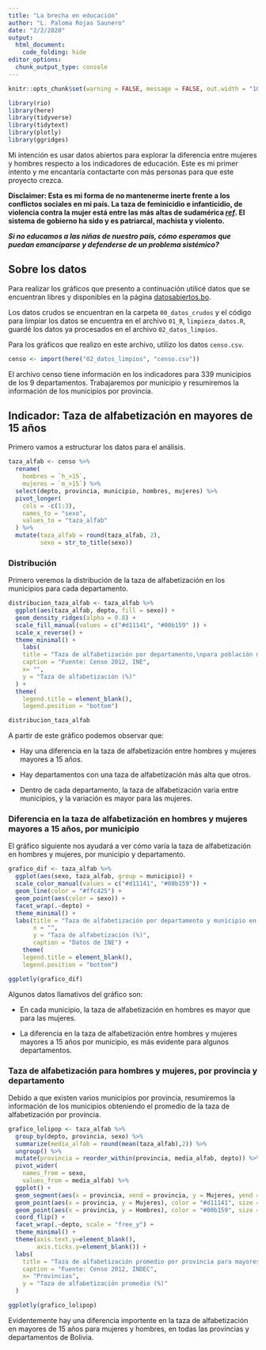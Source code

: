 ```yaml
---
title: "La brecha en educación"
author: "L. Paloma Rojas Saunero"
date: "2/2/2020"
output: 
  html_document:
    code_folding: hide 
editor_options: 
  chunk_output_type: console
---
```


```r
knitr::opts_chunk$set(warning = FALSE, message = FALSE, out.width = "100%")
```

```r
library(rio)
library(here)
library(tidyverse)
library(tidytext)
library(plotly)
library(ggridges)
```


Mi intención es usar datos abiertos para explorar la diferencia entre mujeres y hombres respecto a los indicadores de educación. 
Este es mi primer intento y me encantaría contactarte con más personas para que este proyecto crezca.

**Disclaimer: Esta es mi forma de no mantenerme inerte frente a los conflictos sociales en mi país. La taza de feminicidio e infanticidio, de violencia contra la mujer está entre las más altas de sudamérica [_ref_](https://oig.cepal.org/es/indicadores/feminicidio). El sistema de gobierno ha sido y es patriarcal, machista y violento.**

**_Si no educamos a las niñas de nuestro país, cómo esperamos que puedan emanciparse y defenderse de un problema sistémico?_**

## Sobre los datos

Para realizar los gráficos que presento a continuación utilicé datos que se encuentran libres y disponibles en la página [datosabiertos.bo](https://datos.gob.bo/dataset/indicadores-de-poblacion-segun-departamento-y-municipio-censo-2012/resource/102243d4-f2f4-4cdc-b26c-624eec13028b). 

Los datos crudos se encuentran en la carpeta `00_datos_crudos` y el código para limpiar los datos se encuentra en el archivo `01_R`, `limpieza_datos.R`, guardé los datos ya procesados en el archivo `02_datos_limpios`.

Para los gráficos que realizo en este archivo, utilizo los datos `censo.csv`.

```r
censo <- import(here("02_datos_limpios", "censo.csv"))
```

El archivo censo tiene información en los indicadores para 339 municipios de los 9 departamentos. Trabajaremos por municipio y resumiremos la información de los municipios por provincia. 

## Indicador: Taza de alfabetización en mayores de 15 años

Primero vamos a estructurar los datos para el análisis.

```r
taza_alfab <- censo %>% 
  rename(
    hombres = `h_>15`,
    mujeres = `m_>15`) %>% 
  select(depto, provincia, municipio, hombres, mujeres) %>% 
  pivot_longer(
    cols = -c(1:3),
    names_to = "sexo",
    values_to = "taza_alfab"
  ) %>% 
  mutate(taza_alfab = round(taza_alfab, 2),
         sexo = str_to_title(sexo))

```

### Distribución

Primero veremos la distribución de la taza de alfabetización en los municipios para cada departamento. 


```r
distribucion_taza_alfab <- taza_alfab %>% 
  ggplot(aes(taza_alfab, depto, fill = sexo)) +
  geom_density_ridges(alpha = 0.8) +
  scale_fill_manual(values = c("#d11141", "#00b159" )) +
  scale_x_reverse() +
  theme_minimal() +
    labs(
    title = "Taza de alfabetización por departamento,\npara población mayor a 15 años",
    caption = "Fuente: Censo 2012, INE",
    x= "",
    y = "Taza de alfabetización (%)"
  ) +
  theme(
    legend.title = element_blank(),
    legend.position = "bottom")

distribucion_taza_alfab
```

A partir de este gráfico podemos observar que:

- Hay una diferencia en la taza de alfabetización entre hombres y mujeres mayores a 15 años.

- Hay departamentos con una taza de alfabetización más alta que otros. 

- Dentro de cada departamento, la taza de alfabetización varia entre municipios, y la variación es mayor para las mujeres.


### Diferencia en la taza de alfabetización en hombres y mujeres mayores a 15 años, por municipio

El gráfico siguiente nos ayudará a ver cómo varía la taza de alfabetización en hombres y mujeres, por municipio y departamento.

```r

grafico_dif <- taza_alfab %>% 
  ggplot(aes(sexo, taza_alfab, group = municipio)) +
  scale_color_manual(values = c("#d11141", "#00b159")) +
  geom_line(color = "#ffc425") +
  geom_point(aes(color = sexo)) +
  facet_wrap(.~depto) +
  theme_minimal() +
  labs(title = "Taza de alfabetización por departamento y municipio en mayores a 15 años",
       x = "",
       y = "Taza de alfabetización (%)",
       caption = "Datos de INE") +
    theme(
    legend.title = element_blank(),
    legend.position = "bottom")

ggplotly(grafico_dif)
```

Algunos datos llamativos del gráfico son:

- En cada municipio, la taza de alfabetización en hombres es mayor que para las mujeres.

- La diferencia en la taza de alfabetización entre hombres y mujeres mayores a 15 años por municipio, es más evidente para algunos departamentos.

### Taza de alfabetización para hombres y mujeres, por provincia y departamento

Debido a que existen varios municipios por provincia, resumiremos la información de los municipios obteniendo el promedio de la taza de alfabetización por provincia.

```r
grafico_lolipop <- taza_alfab %>% 
  group_by(depto, provincia, sexo) %>% 
  summarize(media_alfab = round(mean(taza_alfab),2)) %>% 
  ungroup() %>% 
  mutate(provincia = reorder_within(provincia, media_alfab, depto)) %>% 
  pivot_wider(
    names_from = sexo,
    values_from = media_alfab) %>% 
  ggplot() +
  geom_segment(aes(x = provincia, xend = provincia, y = Mujeres, yend = Hombres), color = "#ffc425") +
  geom_point(aes(x = provincia, y = Mujeres), color = "#d11141", size = 1.5) +
  geom_point(aes(x = provincia, y = Hombres), color = "#00b159", size = 1.5) +
  coord_flip() +
  facet_wrap(.~depto, scale = "free_y") +
  theme_minimal() +
  theme(axis.text.y=element_blank(),
        axis.ticks.y=element_blank()) +
  labs(
    title = "Taza de alfabetización promedio por provincia para mayores a 15 años \n\n",
    caption = "Fuente: Censo 2012, INDEC",
    x= "Provincias",
    y = "Taza de alfabetización promedio (%)"
  ) 

ggplotly(grafico_lolipop)
```

Evidentemente hay una diferencia importente en la taza de alfabetización en mayores de 15 años para mujeres y hombres, en todas las provincias y departamentos de Bolivia.


